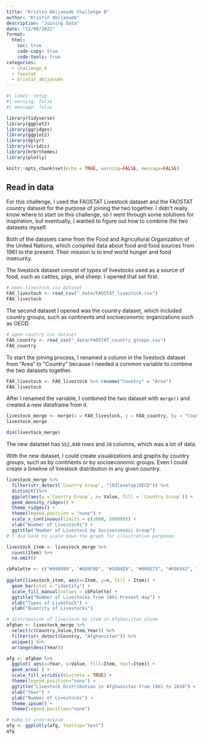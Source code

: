 ```yaml
---
title: "Kristin Abijaoude Challenge 8"
author: "Kristin Abijaoude"
description: "Joining Data"
date: "12/09/2022"
format:
  html:
    toc: true
    code-copy: true
    code-tools: true
categories:
  - challenge_8
  - faostat
  - kristin_abijaoude
---
```


```r
#| label: setup
#| warning: false
#| message: false

library(tidyverse)
library(ggplot2)
library(ggridges)
library(ggplot2)
library(dplyr)
library(viridis)
library(hrbrthemes)
library(plotly)

knitr::opts_chunk$set(echo = TRUE, warning=FALSE, message=FALSE)
```

## Read in data

For this challenge, I used the FAOSTAT Livestock dataset and the FAOSTAT country dataset for the purpose of joining the two together. I didn't really know where to start on this challenge, so I went through some solutions for inspiration, but eventually, I wanted to figure out how to combine the two datasets myself.

Both of the datasets came from the Food and Agricultural Organization of the United Nations, which compiled data about food and food sources from 1961 to the present. Their mission is to end world hunger and food insecurity. 

The livestock dataset consist of types of livestocks used as a source of food, such as cattles, pigs, and sheep. I opened that set first.

```r
# open livestock csv dataset
FAO_livestock <- read_csv("_data/FAOSTAT_livestock.csv")
FAO_livestock
```

The second dataset I opened was the country dataset, which included country groups, such as continents and socioeconomic organizations such as OECD. 

```r
# open country csv dataset
FAO_country <- read_csv("_data/FAOSTAT_country_groups.csv")
FAO_country
```
To start the joining process, I renamed a column in the livestock dataset from "Area" to "Country" because I needed a common variable to combine the two datasets together.

```r
FAO_livestock <- FAO_livestock %>% rename("Country" = "Area")
FAO_livestock
```
After I renamed the variable, I combined the two dataset with `merge()` and created a new dataframe from it.

```r
livestock_merge <- merge(x = FAO_livestock, y = FAO_country, by = "Country", all = TRUE)
livestock_merge
```
```r
dim(livestock_merge)
```

The new datatset has `552,040` rows and `20` columns, which was a lot of data.

With the new dataset, I could create visualizations and graphs by country groups, such as by continents or by socioeconomic groups. Even I could create a timeline of livestock distribution in any given country. 

```r
livestock_merge %>%
  filter(str_detect(`Country Group`, "[Dd]evelop|OECD")) %>%
  distinct()%>%
  ggplot(aes(y =`Country Group`, x= Value, fill = `Country Group`)) +
  geom_density_ridges() +
  theme_ridges() + 
  theme(legend.position = "none") +
  scale_x_continuous(limits = c(1000, 500000)) +
  xlab("Number of Livestocks") +
  ggtitle("Number of Livestock by Socioeconomic Group")
# I did have to scale down the graph for illustrative purposes
```

```r
livestock_item <- livestock_merge %>%
  count(Item) %>%
  na.omit()

cbPalette <- c("#999999", "#E69F00", "#56B4E9", "#009E73", "#F0E442", "#0072B2", "#D55E00", "#CC79A7", "#000000")
  
ggplot(livestock_item, aes(x=Item, y=n, fill = Item)) +
  geom_bar(stat = "identity") +
  scale_fill_manual(values = cbPalette) +
  ggtitle("Number of Livestocks from 1961-Present day") +
  xlab("Types of Livestock") +
  ylab("Quantity of Livestocks")
```

```r
# distribution of livestock by item in Afghanistan alone
afghan <- livestock_merge %>%
  select(c(Country,Value,Item,Year)) %>%
  filter(str_detect(Country, "Afghanistan")) %>%
  unique() %>%
  arrange(desc(Year))

afg <- afghan %>%
  ggplot( aes(x=Year, y=Value, fill=Item, text=Item)) +
  geom_area( ) +
  scale_fill_viridis(discrete = TRUE) +
  theme(legend.position="none") +
  ggtitle("Livestock Distribution in Afghanistan from 1961 to 2018") +
  xlab("Year") +
  ylab("Number of Livestocks") +
  theme_ipsum() +
  theme(legend.position="none")

# make it interactive
afg <- ggplotly(afg, tooltip="text")
afg
```
